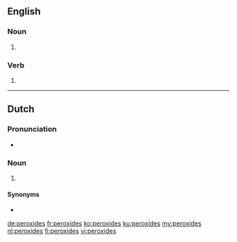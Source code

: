 ==English==

===Noun===
{{head|en|noun plural form}}

# {{plural of|peroxide|lang=en}}

===Verb===
{{head|en|verb form}}

# {{en-third-person singular of|peroxide}}

----

==Dutch==

===Pronunciation===
* {{audio|Nl-peroxides.ogg|Audio}}

===Noun===
{{head|nl|noun plural form}}

# {{nl-noun form of|pl|peroxide}}

====Synonyms====
* {{l|nl|peroxiden}}

[[de:peroxides]]
[[fr:peroxides]]
[[ko:peroxides]]
[[ku:peroxides]]
[[my:peroxides]]
[[nl:peroxides]]
[[fi:peroxides]]
[[vi:peroxides]]